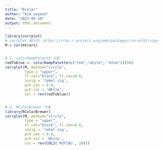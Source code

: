```yaml
---
title: "Rcolor"
author: "kim soyeon"
date: "2023-05-10"
output: html_document
---
```


```r

library(corrplot)
# corrplot 패키지: https://cran.r-project.org/web/packages/corrplot/vignettes/corrplot-intro.html
M = cor(mtcars)


# 1. colorRampPalette 이용 
redToblue <- colorRampPalette(c("red","white", "blue"))(50)
corrplot(M, method="circle", 
         type = "upper", 
         tl.col="black", tl.cex=0.6,  
         insig = 'label_sig', 
         pch.cex = 0.9, 
         pch.col = 'White',
         col = rev(redToblue))


# 2. RColorBrewer 이용 
library(RColorBrewer)
corrplot(M, method="circle", 
         type = "upper", 
         tl.col="black", tl.cex=0.6,  
         insig = 'label_sig', 
         pch.cex = 0.9, 
         pch.col = 'White',
         col = rev(COL2('RdYlBu', 10)))


```

